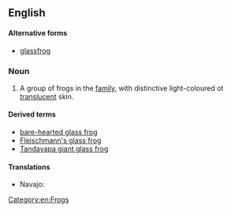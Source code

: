 ==English==
{{wikipedia}}

====Alternative forms====
* [[glassfrog]]

===Noun===
{{en-noun|head=[[glass]] [[frog]]}}

# A group of frogs in the ''{{taxlink|Centrolenidae|family}}'' [[family]], with distinctive light-coloured ot [[translucent]] skin.

====Derived terms====
* [[bare-hearted glass frog]]
* [[Fleischmann's glass frog]]
* [[Tandayapa giant glass frog]]

====Translations====
{{trans-top|frog}}
* Navajo: {{t|nv|chʼał niłtólí}}
{{trans-mid}}
{{trans-bottom}}

[[Category:en:Frogs]]